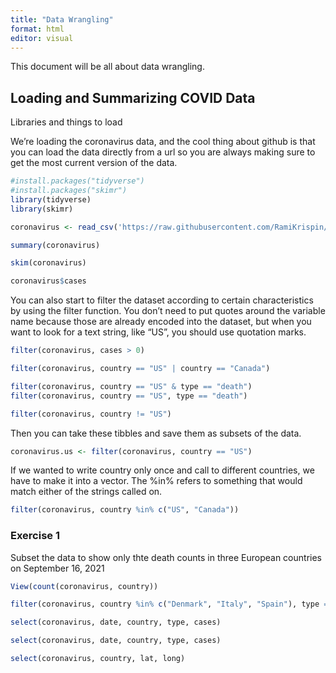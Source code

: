 ```yaml
---
title: "Data Wrangling"
format: html
editor: visual
---
```


This document will be all about data wrangling.

## Loading and Summarizing COVID Data

Libraries and things to load

We're loading the coronavirus data, and the cool thing about github is that you can load the data directly from a url so you are always making sure to get the most current version of the data.

```r
#install.packages("tidyverse")
#install.packages("skimr")
library(tidyverse)
library(skimr)
```

```r
coronavirus <- read_csv('https://raw.githubusercontent.com/RamiKrispin/coronavirus/master/csv/coronavirus.csv')

summary(coronavirus)

skim(coronavirus)

coronavirus$cases
```

You can also start to filter the dataset according to certain characteristics by using the filter function. You don't need to put quotes around the variable name because those are already encoded into the dataset, but when you want to look for a text string, like "US", you should use quotation marks.

```r
filter(coronavirus, cases > 0)

filter(coronavirus, country == "US" | country == "Canada")

filter(coronavirus, country == "US" & type == "death")
filter(coronavirus, country == "US", type == "death")

filter(coronavirus, country != "US")
```

Then you can take these tibbles and save them as subsets of the data.

```r
coronavirus.us <- filter(coronavirus, country == "US")
```

If we wanted to write country only once and call to different countries, we have to make it into a vector. The %in% refers to something that would match either of the strings called on.

```r
filter(coronavirus, country %in% c("US", "Canada"))
```

### Exercise 1

Subset the data to show only thte death counts in three European countries on September 16, 2021

```r

View(count(coronavirus, country))

filter(coronavirus, country %in% c("Denmark", "Italy", "Spain"), type == "death", date == "2021-09-16")

select(coronavirus, date, country, type, cases)
```

```r
select(coronavirus, date, country, type, cases)
```

```r
select(coronavirus, country, lat, long)
```
